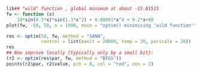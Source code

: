 ```r
lib## "wild" function , global minimum at about -15.81515
fw <- function (x)
    10*sin(0.3*x)*sin(1.3*x^2) + 0.00001*x^4 + 0.2*x+80
plot(fw, -50, 50, n = 1000, main = "optim() minimising 'wild function'")

res <- optim(50, fw, method = "SANN",
             control = list(maxit = 20000, temp = 20, parscale = 20))
res
## Now improve locally {typically only by a small bit}:
(r2 <- optim(res$par, fw, method = "BFGS"))
points(r2$par, r2$value, pch = 8, col = "red", cex = 2)


```

